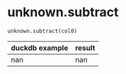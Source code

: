 # unknown.subtract { #duckops.unknown.subtract }

`unknown.subtract(col0)`

| duckdb example | result |
| -------------- | ------ |
| nan | nan |
